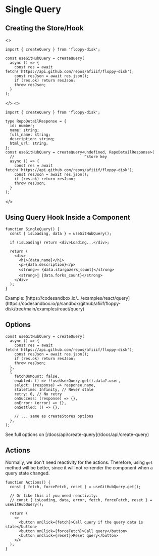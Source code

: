

# Single Query

## Creating the Store/Hook

<JsOrTs className="pt-5 -mb-3 justify-end">
<>

```tsx
import { createQuery } from 'floppy-disk';

const useGitHubQuery = createQuery(
  async () => {
    const res = await fetch('https://api.github.com/repos/afiiif/floppy-disk');
    const resJson = await res.json();
    if (res.ok) return resJson;
    throw resJson;
  }
);
```

</>
<>

```tsx
import { createQuery } from 'floppy-disk';

type RepoDetailResponse = {
  id: number;
  name: string;
  full_name: string;
  description: string;
  html_url: string;
};
const useGitHubQuery = createQuery<undefined, RepoDetailResponse>(
  //                               ^store key
  async () => {
    const res = await fetch('https://api.github.com/repos/afiiif/floppy-disk');
    const resJson = await res.json();
    if (res.ok) return resJson;
    throw resJson;
  }
);
```

</>
</JsOrTs>

## Using Query Hook Inside a Component

```tsx
function SingleQuery() {
  const { isLoading, data } = useGitHubQuery();

  if (isLoading) return <div>Loading...</div>;

  return (
    <div>
      <h1>{data.name}</h1>
      <p>{data.description}</p>
      <strong>⭐️ {data.stargazers_count}</strong>
      <strong>🍴 {data.forks_count}</strong>
    </div>
  );
}
```

<Callout type="info" emoji="ℹ️">
Example: [https://codesandbox.io/.../examples/react/query](https://codesandbox.io/p/sandbox/github/afiiif/floppy-disk/tree/main/examples/react/query)
</Callout>

## Options

```tsx
const useGitHubQuery = createQuery(
  async () => {
    const res = await fetch('https://api.github.com/repos/afiiif/floppy-disk');
    const resJson = await res.json();
    if (res.ok) return resJson;
    throw resJson;
  },
  {
    fetchOnMount: false,
    enabled: () => !!useUserQuery.get().data?.user,
    select: (response) => response.name,
    staleTime: Infinity, // Never stale
    retry: 0, // No retry
    onSuccess: (response) => {},
    onError: (error) => {},
    onSettled: () => {},

    // ... same as createStores options
  },
);
```

<Callout emoji="💡">
See full options on [/docs/api/create-query](/docs/api/create-query)
</Callout>

## Actions

Normally, we don't need reactivity for the actions.
Therefore, using `get` method will be better, since it will not re-render the component when a query state changed.

```tsx {2}
function Actions() {
  const { fetch, forceFetch, reset } = useGitHubQuery.get();

  // Or like this if you need reactivity:
  // const { isLoading, data, error, fetch, forceFetch, reset } = useGitHubQuery();

  return (
    <>
      <button onClick={fetch}>Call query if the query data is stale</button>
      <button onClick={forceFetch}>Call query</button>
      <button onClick={reset}>Reset query</button>
    </>
  );
}
```
